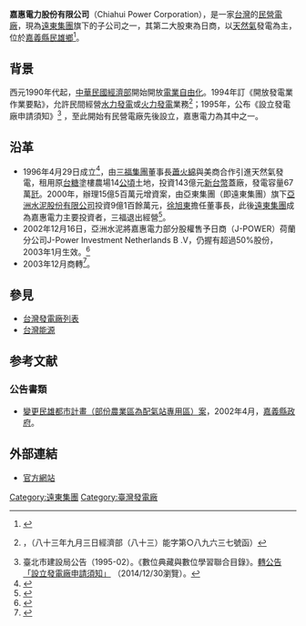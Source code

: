 {{Infobox company
| name             = 嘉惠電力<br>Chiahui Power Corporation
| logo             = 
| type             = 
| traded_as        = 
| foundation       = 
| founder          = 
| location_city    = [[嘉義縣|嘉義縣]][[民雄鄉|民雄鄉]]
| location_country = {{ROC-TWN}}
| locations        = 
| area_served      = 
| key_people       = [[徐旭東|徐旭東]]（Douglas Tong Hsu，集團主席） 
| industry         = {{link-en|發電業|Electric power industry}}
| products         = 
| services         = 
| revenue          = 
| operating_income = 
| net_income       = 
| assets           = 
| equity           = 
| num_employees    = 61<ref>{{cite web |url=http://www.ftis.org.tw/water/2012sw/history/97/ecom12.htm |title=CHIAHUI Power Co., Ltd |publisher=Ftis.org.tw |date= |accessdate=2014-06-09 |archive-url=https://web.archive.org/web/20151222092456/https://www.ftis.org.tw/water/2012sw/history/97/ecom12.htm |archive-date=2015-12-22 |dead-url=yes }}</ref>
| subsid           = 
| homepage         = 
| parent           = [[遠東集團_(臺灣)|遠東集團]]<ref>{{cite web |url=http://www.kmt.org.tw/english/page.aspx?type=article&mnum=112&anum=12497 |title=Kuomintang News Network |publisher=Kmt.org.tw |date=2013-01-29 |accessdate=2014-06-09 |deadurl=yes |archiveurl=https://archive.is/20140608095650/http://www.kmt.org.tw/english/page.aspx?type=article&mnum=112&anum=12497 |archivedate=2014-06-08 }}</ref>
}}
'''嘉惠電力股份有限公司'''（Chiahui Power Corporation），是一家[[台灣|台灣]]的[[民營電廠|民營電廠]]，現為[[遠東集團_(臺灣)|遠東集團]]旗下的子公司之一，其第二大股東為日商{{link-ja|電源開發株式會社|電源開発}}，以[[天然氣|天然氣]]發電為主，位於[[嘉義縣|嘉義縣]][[民雄鄉|民雄鄉]]<ref>{{cite web|title=嘉惠電力股份有限公司|url=http://www.ftis.org.tw/water/2008prize/com12.htm|publisher=台灣產業服務基金會|accessdate=2014-12-30|year=2008|quote=地址 嘉義縣民雄鄉松山村松子腳 688號|archive-url=https://web.archive.org/web/20160321222742/https://www.ftis.org.tw/water/2008prize/com12.htm|archive-date=2016-03-21|dead-url=yes}}</ref>。

== 背景 ==
西元1990年代起，[[中華民國經濟部|中華民國經濟部]]開始開放[[電業自由化|電業自由化]]。1994年訂《開放發電業作業要點》，允許民間經營[[水力發電|水力發電]]或[[火力發電|火力發電]]業務<ref name="開放發電業作業要點">{{cite web|title=開放發電業作業要點|url=http://www.cogen.org.tw/doc%5Cnew%20service%5C4-24%E9%96%8B%E6%94%BE%E7%99%BC%E9%9B%BB%E6%A5%AD%E4%BD%9C%E6%A5%AD%E8%A6%81%E9%BB%9E830903.htm|publisher=汽電共生資訊網|accessdate=2014-12-30|archive-date=2016-12-26|archive-url=https://web.archive.org/web/20161226063209/http://www.cogen.org.tw/doc%5Cnew%20service%5C4-24%E9%96%8B%E6%94%BE%E7%99%BC%E9%9B%BB%E6%A5%AD%E4%BD%9C%E6%A5%AD%E8%A6%81%E9%BB%9E830903.htm|dead-url=yes}}，（八十三年九月三日經濟部（八十三）能字第○八九六三七號函）</ref>；1995年，公布《設立發電廠申請須知》<ref>臺北市建設局公告（1995-02）。《數位典藏與數位學習聯合目錄》。[http://catalog.digitalarchives.tw/item/00/13/7a/ae.html 轉公告「設立發電廠申請須知」] {{Wayback|url=http://catalog.digitalarchives.tw/item/00/13/7a/ae.html |date=20190515054326 }}（2014/12/30瀏覽）。</ref>
，至此開始有民營電廠先後設立，嘉惠電力為其中之一。

== 沿革 ==
*1996年4月29日成立<ref>{{cite web|title=關於嘉惠 ／ 起緣|url=http://www.chiahui.com.tw/|publisher=嘉惠電力|accessdate=2014-12-30|archive-date=2020-09-19|archive-url=https://web.archive.org/web/20200919055445/http://www.chiahui.com.tw/|dead-url=no}}</ref>，由[[三福集團|三福集團]]董事長[[蕭火綿|蕭火綿]]與美商合作引進天然氣發電，租用原[[台糖|台糖]]塗樓農場14[[公頃|公頃]]土地，投資143億元[[新台幣|新台幣]]蓋廠，發電容量67萬[[瓦特|瓩]]。2000年，辦理15億5百萬元增資案，由亞東集團（即遠東集團）旗下[[亞洲水泥|亞洲水泥股份有限公司]]投資9億1百餘萬元，[[徐旭東|徐旭東]]擔任董事長，此後[[遠東集團|遠東集團]]成為嘉惠電力主要投資者，三福退出經營<ref name=楊舜慧>{{cite journal|author="楊舜慧"|title=產業融合與創業模式之探討|pages=47-48|url=http://etd.lib.nsysu.edu.tw/ETD-db/ETD-search/getfile?URN=etd-0723102-165405&filename=etd-0723102-165405.pdf|accessdate=2014-12-30|archive-date=2016-03-05|archive-url=https://web.archive.org/web/20160305134609/http://etd.lib.nsysu.edu.tw/ETD-db/ETD-search/getfile?URN=etd-0723102-165405&filename=etd-0723102-165405.pdf|dead-url=no}}</ref>。
*2002年12月16日，亞洲水泥將嘉惠電力部分股權售予日商{{link-ja|電源開發株式會社|電源開発}}（J-POWER）荷蘭分公司J-Power Investment Netherlands B .V，仍握有超過50%股份，2003年1月生效。<ref>{{cite web|author=《萬寶週刊》|title=水泥三雄進軍大陸，北中南各據一方|url=http://estock.marbo.com.tw/Report/Report.asp?ID=87753|accessdate=2014-12-30|date=2002-12-23|archive-date=2019-05-15|archive-url=https://web.archive.org/web/20190515072445/http://estock.marbo.com.tw/Report/Report.asp?ID=87753|dead-url=no}}</ref>
*2003年12月商轉<ref>{{cite web|title=嘉惠電力股份有限公司因違反公平交易法事件|url=http://www.ey.gov.tw/Hope_decision_Content.aspx?n=05F2FA41ECF3F9EE&s=6C1725FBC13DAF8F|publisher=[[中華民國行政院|中華民國行政院]]|accessdate=2014-12-30|date=2013-09-16|quote=第一階段設立之民營電廠，於92年12月間商轉}}</ref>。

== 參見 ==
*[[台灣發電廠列表|台灣發電廠列表]]
*[[台灣能源|台灣能源]]
==参考文献==
{{reflist}}
=== 公告書類 ===
*[http://gis.cyhg.gov.tw:8080/CHIAYI/web_upload/CYA0001/AB04100100501012.pdf 變更民雄都市計畫（部份農業區為配氣站專用區）案]{{Wayback|url=http://gis.cyhg.gov.tw:8080/CHIAYI/web_upload/CYA0001/AB04100100501012.pdf |date=20160304075150 }}，2002年4月，[[嘉義縣政府|嘉義縣政府]]。

== 外部連結 ==
*{{zh-tw}}[http://www.chiahui.com.tw/ 官方網站]{{Wayback|url=http://www.chiahui.com.tw/ |date=20200919055445 }}

[[Category:遠東集團|Category:遠東集團]]
[[Category:臺灣發電廠|Category:臺灣發電廠]]